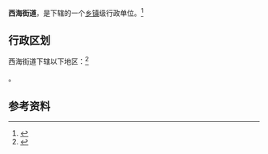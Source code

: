 {{中国乡级行政区|21/08/81/006/000}}

'''西海街道'''，是{{PRC admin/fullname|21/08/81/006/000|3}}下辖的一个[[乡镇|乡镇]]级行政单位。<ref>{{PRC admin/ref sgc|{{PRC admin/parent|21/08/81/006/000}}}}</ref>

== 行政区划 ==

西海街道下辖以下地区：<ref>{{PRC admin/ref sgc|21/08/81/006/000}}</ref>

{{PRC admin/children|21/08/81/006/000}}。

== 参考资料 ==

{{reflist}}

{{行政区划小作品}}
{{PRC admin/navcat|21/08/81/006/000}}